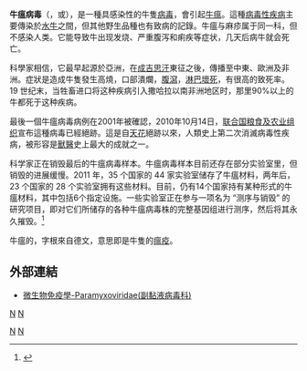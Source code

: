 {{Speciesbox
| image              = Rinderpest Virus.JPG
| image_width        = 240px
| virus_group        = V
| genus              = Morbillivirus
| species            = Rinderpest morbillivirus
| synonyms = Rinderpest virus
}}
'''牛瘟病毒'''（{{lang-de|Rinderpest}}，{{lang-en|cattle plague}}或{{lang|en|steppe murrain}}），是一種具感染性的牛隻[[病毒|病毒]]，會引起[[牛瘟|牛瘟]]。這種[[病毒性疾病|病毒性疾病]]主要傳染於[[水牛|水牛]]之間，但其他野生品種也有致病的記錄。牛瘟与麻疹属于同一科，但不感染人类。它能导致牛出现发烧、严重腹泻和痢疾等症状，几天后病牛就会死亡。

科學家相信，它最早起源於亞洲，在[[成吉思汗|成吉思汗]]東征之後，傳播至中東、歐洲及非洲。症狀是造成牛隻發生高燒，口部潰爛，[[腹瀉|腹瀉]]，[[淋巴|淋巴]][[壞死|壞死]]，有很高的致死率。19 世纪末，当牲畜进口将这种疾病引入撒哈拉以南非洲地区时，那里90%以上的牛都死于这种疾病。

最後一個牛瘟病毒病例在2001年被確認，2010年10月14日，[[联合国粮食及农业组织|联合国粮食及农业组织]]宣布這種病毒已經絕跡。這是自[[天花|天花]]絕跡以來，人類史上第二次消滅病毒性疾病，被形容是[[獸醫|獸醫]]史上最大的成就之一。

科学家正在销毁最后的牛瘟病毒样本。牛瘟病毒样本目前还存在部分实验室里，但销毁的进展缓慢。2011 年，35 个国家的 44 家实验室储存了牛瘟材料，两年后，23 个国家的 28 个实验室拥有这些材料。目前，仍有14个国家持有某种形式的牛瘟材料，其中包括6个指定设施。一些实验室正在参与一项名为 “测序与销毁” 的研究项目，即对它们所储存的各种牛瘟病毒株的完整基因组进行测序，然后将其永久摧毁。<ref>{{cite web |title=牛瘟病毒被测序和销毁 |url=https://www.solidot.org/story?sid=61502 |website=科技行者 |accessdate=2019-07-26 |archive-date=2021-01-07 |archive-url=https://web.archive.org/web/20210107052245/https://www.solidot.org/story?sid=61502 |dead-url=no }}</ref>

牛瘟的{{lang-en|Rinderpest}}，字根來自德文，意思即是牛隻的[[瘟疫|瘟疫]]。

==外部連結==
*[https://web.archive.org/web/20160305062455/http://smallcollation.blogspot.com/2013/02/paramyxoviridae.html 微生物免疫學-Paramyxoviridae(副黏液病毒科)]

{{Authority control}}
{{DEFAULTSORT:Rinderpest}}
{{virus-stub}}
{{Taxonbar}}
[[category:病毒|N]]
[[category:兽医学|N]]
[[Category:病毒性疾病|N]]
[[Category:入侵物種|N]]